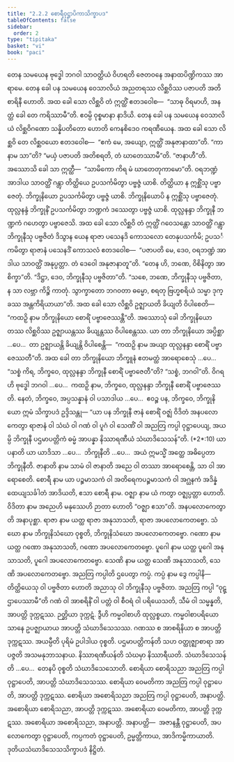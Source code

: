 ```yaml
---
title: "2.2.2 စောရီဝုဋ္ဌာပိကာသိက္ခာပဒ"
tableOfContents: false
sidebar:
  order: 2
type: "tipitaka"
basket: "vi"
book: "paci"
---
```



<DynamicBreadcrumb />

<Division number="682" book="paci" e="ch" v="2" p="290">

<Paragraph number="2222" book="paci">
တေန သမယေန ဗုဒ္ဓေါ ဘဂဝါ သာဝတ္ထိယံ ဝိဟရတိ ဇေတဝနေ အနာထပိဏ္ဍိကဿ အာရာမေ. တေန ခေါ ပန သမယေန ဝေသာလိယံ အညတရဿ လိစ္ဆဝိဿ ပဇာပတိ အတိစာရိနီ ဟောတိ. အထ ခေါ သော လိစ္ဆဝိ တံ ဣတ္ထိံ ဧတဒဝေါစ—  “သာဓု ဝိရမာဟိ, အနတ္ထံ ခေါ တေ ကရိဿာမီ”တိ. ဧဝမ္ပိ ဝုစ္စမာနာ နာဒိယိ. တေန ခေါ ပန သမယေန ဝေသာလိယံ လိစ္ဆဝိဂဏော သန္နိပတိတော ဟောတိ ကေနစိဒေဝ ကရဏီယေန. အထ ခေါ သော လိစ္ဆဝိ တေ လိစ္ဆဝယော ဧတဒဝေါစ—  “ဧကံ မေ, အယျော, ဣတ္ထိံ အနုဇာနာထာ”တိ. “ကာ နာမ သာ”တိ? “မယှံ ပဇာပတိ အတိစရတိ, တံ ဃာတေဿာမီ”တိ. “ဇာနာဟီ”တိ. အဿောသိ ခေါ သာ ဣတ္ထီ—  “သာမိကော ကိရ မံ ဃာတေတုကာမော”တိ. ဝရဘဏ္ဍံ အာဒါယ သာဝတ္ထိံ ဂန္တွာ တိတ္ထိယေ ဥပသင်္ကမိတွာ ပဗ္ဗဇ္ဇံ ယာစိ. တိတ္ထိယာ န ဣစ္ဆိံသု ပဗ္ဗာဇေတုံ. ဘိက္ခုနိယော ဥပသင်္ကမိတွာ ပဗ္ဗဇ္ဇံ ယာစိ. ဘိက္ခုနိယောပိ န ဣစ္ဆိံသု ပဗ္ဗာဇေတုံ. ထုလ္လနန္ဒံ ဘိက္ခုနိံ ဥပသင်္ကမိတွာ ဘဏ္ဍကံ ဒဿေတွာ ပဗ္ဗဇ္ဇံ ယာစိ. ထုလ္လနန္ဒာ ဘိက္ခုနီ ဘဏ္ဍကံ ဂဟေတွာ ပဗ္ဗာဇေသိ.
</Paragraph>

<Paragraph number="2223" book="paci">
အထ ခေါ သော လိစ္ဆဝိ တံ ဣတ္ထိံ ဂဝေသန္တော သာဝတ္ထိံ ဂန္တွာ ဘိက္ခုနီသု ပဗ္ဗဇိတံ ဒိသွာန ယေန ရာဇာ ပသေနဒိ ကောသလော တေနုပသင်္ကမိ; ဥပသင်္ကမိတွာ ရာဇာနံ ပသေနဒိံ ကောသလံ ဧတဒဝေါစ—  “ပဇာပတိ မေ, ဒေဝ, ဝရဘဏ္ဍံ အာဒါယ သာဝတ္ထိံ အနုပ္ပတ္တာ. တံ ဒေဝေါ အနုဇာနာတူ”တိ. “တေန ဟိ, ဘဏေ, ဝိစိနိတွာ အာစိက္ခာ”တိ. “ဒိဋ္ဌာ, ဒေဝ, ဘိက္ခုနီသု ပဗ္ဗဇိတာ”တိ. “သစေ, ဘဏေ, ဘိက္ခုနီသု ပဗ္ဗဇိတာ, န သာ လဗ္ဘာ ကိဉ္စိ ကာတုံ. သွာက္ခာတော ဘဂဝတာ ဓမ္မော, စရတု ဗြဟ္မစရိယံ သမ္မာ ဒုက္ခဿ အန္တကိရိယာယာ”တိ. အထ ခေါ သော လိစ္ဆဝိ ဥဇ္ဈာယတိ ခိယျတိ ဝိပါစေတိ—  “ကထဉှိ နာမ ဘိက္ခုနိယော စောရိံ ပဗ္ဗာဇေဿန္တီ”တိ.
</Paragraph>

<Paragraph number="2224" book="paci">
အဿောသုံ ခေါ ဘိက္ခုနိယော တဿ လိစ္ဆဝိဿ ဥဇ္ဈာယန္တဿ ခိယျန္တဿ ဝိပါစေန္တဿ. ယာ တာ ဘိက္ခုနိယော အပ္ပိစ္ဆာ …ပေ…  တာ ဥဇ္ဈာယန္တိ ခိယျန္တိ ဝိပါစေန္တိ—  “ကထဉှိ နာမ အယျာ ထုလ္လနန္ဒာ စောရိံ ပဗ္ဗာဇေဿတီ”တိ. အထ ခေါ တာ ဘိက္ခုနိယော ဘိက္ခူနံ ဧတမတ္ထံ အာရောစေသုံ …ပေ…  “သစ္စံ ကိရ, ဘိက္ခဝေ, ထုလ္လနန္ဒာ ဘိက္ခုနီ စောရိံ ပဗ္ဗာဇေတီ”တိ? “သစ္စံ, ဘဂဝါ”တိ. ဝိဂရဟိ ဗုဒ္ဓေါ ဘဂဝါ …ပေ…  ကထဉှိ နာမ, ဘိက္ခဝေ, ထုလ္လနန္ဒာ ဘိက္ခုနီ စောရိံ ပဗ္ဗာဇေဿတိ. နေတံ, ဘိက္ခဝေ, အပ္ပသန္နာနံ ဝါ ပသာဒါယ …ပေ…  ဧဝဉ္စ ပန, ဘိက္ခဝေ, ဘိက္ခုနိယော ဣမံ သိက္ခာပဒံ ဥဒ္ဒိသန္တု—
</Paragraph>

</Division>
<Division number="683" book="paci" e="ch" v="2" p="291">

<Paragraph number="2225" book="paci">
<Emphasis>“ယာ ပန ဘိက္ခုနီ ဇာနံ စောရိံ ဝဇ္ဈံ ဝိဒိတံ အနပလောကေတွာ ရာဇာနံ ဝါ သံဃံ ဝါ ဂဏံ ဝါ ပူဂံ ဝါ သေဏိံ ဝါ အညတြ ကပ္ပါ ဝုဋ္ဌာပေယျ, အယမ္ပိ ဘိက္ခုနီ ပဌမာပတ္တိကံ ဓမ္မံ အာပန္နာ နိဿာရဏီယံ သံဃာဒိသေသန်”</Emphasis>တိ. (*2*:<Emphasis>10</Emphasis>)
</Paragraph>

</Division>
<Division number="684" book="paci" e="ch" v="2" p="291">

<Paragraph number="2226" book="paci">
<Emphasis>ယာ ပနာ</Emphasis>တိ ယာ ယာဒိသာ …ပေ…  <Emphasis>ဘိက္ခုနီ</Emphasis>တိ …ပေ…  အယံ ဣမသ္မိံ အတ္ထေ အဓိပ္ပေတာ ဘိက္ခုနီတိ.
</Paragraph>

<Paragraph number="2227" book="paci">
<Emphasis>ဇာနာတိ</Emphasis> နာမ သာမံ ဝါ ဇာနာတိ အညေ ဝါ တဿာ အာရောစေန္တိ, သာ ဝါ အာရောစေတိ.
</Paragraph>

<Paragraph number="2228" book="paci">
<Emphasis>စောရီ</Emphasis> နာမ ယာ ပဉ္စမာသကံ ဝါ အတိရေကပဉ္စမာသကံ ဝါ အဂ္ဃနကံ အဒိန္နံ ထေယျသင်္ခါတံ အာဒိယတိ, ဧသာ စောရီ နာမ.
</Paragraph>

<Paragraph number="2229" book="paci">
<Emphasis>ဝဇ္ဈာ</Emphasis> နာမ ယံ ကတွာ ဝဇ္ဈပ္ပတ္တာ ဟောတိ.
</Paragraph>

<Paragraph number="2230" book="paci">
<Emphasis>ဝိဒိတာ</Emphasis> နာမ အညေဟိ မနုဿေဟိ ဉာတာ ဟောတိ “ဝဇ္ဈာ ဧသာ”တိ.
</Paragraph>

<Paragraph number="2231" book="paci">
<Emphasis>အနပလောကေတွာ</Emphasis>တိ အနာပုစ္ဆာ.
</Paragraph>

<Paragraph number="2232" book="paci">
<Emphasis>ရာဇာ</Emphasis> နာမ ယတ္ထ ရာဇာ အနုသာသတိ, ရာဇာ အပလောကေတဗ္ဗော.
</Paragraph>

<Paragraph number="2233" book="paci">
<Emphasis>သံဃော</Emphasis> နာမ ဘိက္ခုနိသံဃော ဝုစ္စတိ, ဘိက္ခုနိသံဃော အပလောကေတဗ္ဗော.
</Paragraph>

<Paragraph number="2234" book="paci">
<Emphasis>ဂဏော</Emphasis> နာမ ယတ္ထ ဂဏော အနုသာသတိ, ဂဏော အပလောကေတဗ္ဗော.
</Paragraph>

<Paragraph number="2235" book="paci">
<Emphasis>ပူဂေါ</Emphasis> နာမ ယတ္ထ ပူဂေါ အနုသာသတိ, ပူဂေါ အပလောကေတဗ္ဗော.
</Paragraph>

<Paragraph number="2236" book="paci">
<Emphasis>သေဏိ</Emphasis> နာမ ယတ္ထ သေဏိ အနုသာသတိ, သေဏိ အပလောကေတဗ္ဗော.
</Paragraph>

<Paragraph number="2237" book="paci">
<Emphasis>အညတြ ကပ္ပါ</Emphasis>တိ ဌပေတွာ ကပ္ပံ. <Emphasis>ကပ္ပံ</Emphasis> နာမ ဒွေ ကပ္ပါနိ—  တိတ္ထိယေသု ဝါ ပဗ္ဗဇိတာ ဟောတိ အညာသု ဝါ ဘိက္ခုနီသု ပဗ္ဗဇိတာ. အညတြ ကပ္ပါ “ဝုဋ္ဌာပေဿာမီ”တိ ဂဏံ ဝါ အာစရိနိံ ဝါ ပတ္တံ ဝါ စီဝရံ ဝါ ပရိယေသတိ, သီမံ ဝါ သမ္မန္နတိ, အာပတ္တိ ဒုက္ကဋဿ. ဉတ္တိယာ ဒုက္ကဋံ. ဒွီဟိ ကမ္မဝါစာဟိ ထုလ္လစ္စယာ. ကမ္မဝါစာပရိယောသာနေ ဥပဇ္ဈာယာယ အာပတ္တိ သံဃာဒိသေသဿ. ဂဏဿ စ အာစရိနိယာ စ အာပတ္တိ ဒုက္ကဋဿ.
</Paragraph>

<Paragraph number="2238" book="paci">
<Emphasis>အယမ္ပီ</Emphasis>တိ ပုရိမံ ဥပါဒါယ ဝုစ္စတိ.
</Paragraph>

<Paragraph number="2239" book="paci">
<Emphasis>ပဌမာပတ္တိကန်</Emphasis>တိ သဟ ဝတ္ထုဇ္ဈာစာရာ အာပဇ္ဇတိ အသမနုဘာသနာယ.
</Paragraph>

<Paragraph number="2240" book="paci">
<Emphasis>နိဿာရဏီယန်</Emphasis>တိ သံဃမှာ နိဿာရီယတိ.
</Paragraph>

<Paragraph number="2241" book="paci">
<Emphasis>သံဃာဒိသေသန်</Emphasis>တိ …ပေ…  တေနပိ ဝုစ္စတိ သံဃာဒိသေသောတိ.
</Paragraph>

</Division>
<Division number="685" book="paci" e="ch" v="2" p="292">

<Paragraph number="2242" book="paci">
စောရိယာ စောရိသညာ အညတြ ကပ္ပါ ဝုဋ္ဌာပေတိ, အာပတ္တိ သံဃာဒိသေသဿ. စောရိယာ ဝေမတိကာ အညတြ ကပ္ပါ ဝုဋ္ဌာပေတိ, အာပတ္တိ ဒုက္ကဋဿ. စောရိယာ အစောရိသညာ အညတြ ကပ္ပါ ဝုဋ္ဌာပေတိ, အနာပတ္တိ. အစောရိယာ စောရိသညာ, အာပတ္တိ ဒုက္ကဋဿ. အစောရိယာ ဝေမတိကာ, အာပတ္တိ ဒုက္ကဋဿ. အစောရိယာ အစောရိသညာ, အနာပတ္တိ.
</Paragraph>

</Division>
<Division number="686" book="paci" e="ch" v="2" p="293">

<Paragraph number="2243" book="paci">
အနာပတ္တိ—  အဇာနန္တီ ဝုဋ္ဌာပေတိ, အပလောကေတွာ ဝုဋ္ဌာပေတိ, ကပ္ပကတံ ဝုဋ္ဌာပေတိ, ဥမ္မတ္တိကာယ, အာဒိကမ္မိကာယာတိ.

</Paragraph>
</Division>

<Paragraph number="2244" type="center" book="paci">
ဒုတိယသံဃာဒိသေသသိက္ခာပဒံ နိဋ္ဌိတံ.
</Paragraph>